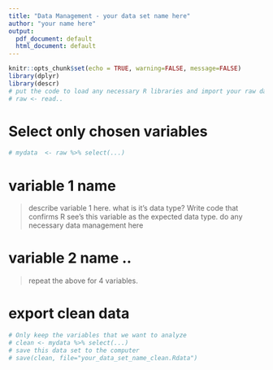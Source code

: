 ---
title: "Data Management - your data set name here"
author: "your name here"
output:
  pdf_document: default
  html_document: default
---

```{r,warning=FALSE, message=FALSE}
knitr::opts_chunk$set(echo = TRUE, warning=FALSE, message=FALSE)
library(dplyr)
library(descr)
# put the code to load any necessary R libraries and import your raw data here. Delete this text afterward. 
# raw <- read..
```

# Select only chosen variables
```{r}
# mydata  <- raw %>% select(...)
```

# variable 1 name
> describe variable 1 here. what is it's data type? Write code that confirms R see's this variable as the expected data type. 
> do any necessary data management here

# variable 2 name ..

> repeat the above for 4 variables. 


# export clean data

```{r}
# Only keep the variables that we want to analyze
# clean <- mydata %>% select(...)
# save this data set to the computer
# save(clean, file="your_data_set_name_clean.Rdata")
```
